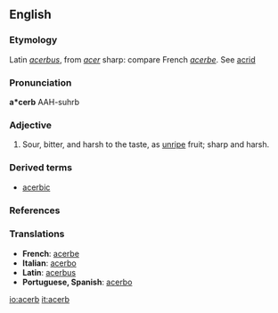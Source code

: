 ==English==

===Etymology===
Latin ''[[acerbus]]'', from ''[[acer]]'' sharp: compare French ''[[acerbe]]''. See [[acrid]]

===Pronunciation===
'''a*cerb'''
AAH-suhrb

===Adjective===
{{en-adj|'''more acerb''' or '''[[acerber]]'''|'''most acerb''' or '''[[acerbest]]}}

# Sour, bitter, and harsh to the taste, as [[unripe]] fruit; sharp and harsh.

===Derived terms===
* [[acerbic]]

===References===
{{R:Webster 1913}}

===Translations===
{{rfc-level|Translations at L3+ (AutoFormat would have corrected level of Derived terms)}}
* '''French''': [[acerbe]]
* '''Italian''': [[acerbo]]
* '''Latin''': [[acerbus]]
* '''Portuguese, Spanish''': [[acerbo]]

[[io:acerb]]
[[it:acerb]]